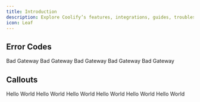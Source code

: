 ```yaml
---
title: Introduction
description: Explore Coolify’s features, integrations, guides, troubleshooting tips, and usage steps.
icon: Leaf
---
```




## Error Codes
<ErrorCodeGroup>
<ErrorCode code="502" title="NO_AVAILABLE_SERVER" href="coolify.io">
  Bad Gateway
</ErrorCode>
<ErrorCode code="502" title="NO_AVAILABLE_SERVER">
  Bad Gateway
</ErrorCode>
<ErrorCode code="502" title="NO_AVAILABLE_SERVER">
  Bad Gateway
</ErrorCode>
<ErrorCode code="502" title="NO_AVAILABLE_SERVER">
  Bad Gateway
</ErrorCode>
<ErrorCode code="502" title="NO_AVAILABLE_SERVER">
  Bad Gateway
</ErrorCode>
</ErrorCodeGroup>

## Callouts
<Callout title="This Info Callout" type="info">
  Hello World
</Callout>

<Callout title="This Warn Callout" type="warn">
  Hello World
</Callout>

<Callout title="This Danger Callout" type="danger">
  Hello World
</Callout>
<Callout title="This Caution Callout" type="caution">
  Hello World
</Callout>
<Callout title="This Tip Callout" type="tip">
  Hello World
</Callout>
<Callout title="This Success Callout" type="success">
  Hello World
</Callout>
